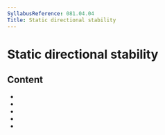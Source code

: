 ```yaml
---
SyllabusReference: 081.04.04
Title: Static directional stability
---
```


# Static directional stability

## Content

- <Link href="081.04.04.01" />
- <Link href="081.04.04.02" />
- <Link href="081.04.04.03" />
- <Link href="081.04.04.04" />
- <Link href="081.04.04.05" />
